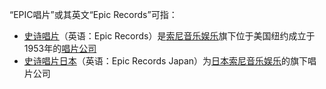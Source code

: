“EPIC唱片”或其英文“Epic Records”可指：

* [[史诗唱片|史诗唱片]]（英语：Epic Records）是[[索尼音乐娱乐|索尼音乐娱乐]]旗下位于美国纽约成立于1953年的[[唱片公司|唱片公司]]
* [[史诗唱片日本|史诗唱片日本]]（英语：Epic Records Japan）为[[日本索尼音乐娱乐|日本索尼音乐娱乐]]的旗下唱片公司

{{disambig|Cat=組織機構消歧義}}